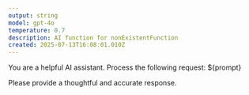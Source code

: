 ```yaml
---
output: string
model: gpt-4o
temperature: 0.7
description: AI function for nonExistentFunction
created: 2025-07-13T16:08:01.010Z
---
```


You are a helpful AI assistant. Process the following request: ${prompt}

Please provide a thoughtful and accurate response.